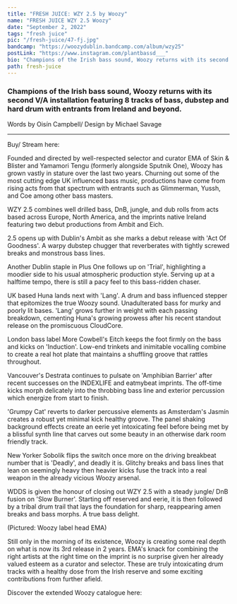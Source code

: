 ---
title: "FRESH JUICE: WZY 2.5 by Woozy"
name: "FRESH JUICE WZY 2.5 Woozy"
date: "September 2, 2022"
tags: "fresh juice"
pic: "/fresh-juice/47-fj.jpg"
bandcamp: "https://woozydublin.bandcamp.com/album/wzy25"
postLink: "https://www.instagram.com/plantbassd___"
bio: "Champions of the Irish bass sound, Woozy returns with its second V/A installation featuring 8 tracks of bass, dubstep and hard drum with entrants from Ireland and beyond"
path: fresh-juice
---

### Champions of the Irish bass sound, Woozy returns with its second V/A installation featuring 8 tracks of bass, dubstep and hard drum with entrants from Ireland and beyond.

<p className="smallText">Words by Oisín Campbell/ Design by Michael Savage</p>

<hr />

<BandCamp src="album=534925904" />

Buy/ Stream here: <HoverLink url="woozydublin.bandcamp.com/album/wzy25" external />

Founded and directed by well-respected selector and curator EMA of Skin & Blister and Yamamori Tengu (formerly alongside Sputnik One), Woozy has grown vastly in stature over the last two years. Churning out some of the most cutting edge UK influenced bass music, productions have come from rising acts from that spectrum with entrants such as Glimmerman, Yussh, and Coe among other bass masters.

WZY 2.5 combines well drilled bass, DnB, jungle, and dub rolls from acts based across Europe, North America, and the imprints native Ireland featuring two debut productions from Ambit and Eich.

<Picture src="/fresh-juice/47-woozy.jpg" alt="woozy cover pic" size={1200} />

2.5 opens up with Dublin's Ambit as she marks a debut release with 'Act Of Goodness'. A warpy dubstep chugger that reverberates with tightly screwed breaks and monstrous bass lines.

Another Dublin staple in Plus One follows up on 'Trial', highlighting a moodier side to his usual atmospheric production style. Serving up at a halftime tempo, there is still a pacy feel to this bass-ridden chaser.

UK based Huna lands next with 'Lang'. A drum and bass influenced stepper that epitomizes the true Woozy sound. Unadulterated bass for murky and poorly lit bases. 'Lang' grows further in weight with each passing breakdown, cementing Huna's growing prowess after his recent standout release on the promiscuous CloudCore.

London bass label More Cowbell's Eitch keeps the foot firmly on the bass and kicks on 'Induction'. Low-end trinkets and inimitable vocalling combine to create a real hot plate that maintains a shuffling groove that rattles throughout.

Vancouver's Destrata continues to pulsate on 'Amphibian Barrier' after recent successes on the INDEXLIFE and eatmybeat imprints. The off-time kicks morph delicately into the throbbing bass line and exterior percussion which energize from start to finish.

'Grumpy Cat' reverts to darker percussive elements as Amsterdam's Jasmín creates a robust yet minimal kick healthy groove. The panel shaking background effects create an eerie yet intoxicating feel before being met by a blissful synth line that carves out some beauty in an otherwise dark room friendly track.

New Yorker Sobolik flips the switch once more on the driving breakbeat number that is 'Deadly', and deadly it is. Glitchy breaks and bass lines that lean on seemingly heavy then heavier kicks fuse the track into a real weapon in the already vicious Woozy arsenal.

WDDS is given the honour of closing out WZY 2.5 with a steady jungle/ DnB fusion on 'Slow Burner'. Starting off reserved and eerie, it is then followed by a tribal drum trail that lays the foundation for sharp, reappearing amen breaks and bass morphs. A true bass delight.

<Picture src="/fresh-juice/47-ema.png" alt="EMA cover pic" size={1200} />
<div className="text-center">(Pictured: Woozy label head EMA)</div>

Still only in the morning of its existence, Woozy is creating some real depth on what is now its 3rd release in 2 years. EMA's knack for combining the right artists at the right time on the imprint is no surprise given her already valued esteem as a curator and selector. These are truly intoxicating drum tracks with a healthy dose from the Irish reserve and some exciting contributions from further afield.

Discover the extended Woozy catalogue here: <HoverLink url="woozydublin.bandcamp.com/" external />
